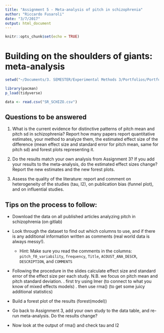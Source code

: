 ```yaml
---
title: "Assignment 5 - Meta-analysis of pitch in schizophrenia"
author: "Riccardo Fusaroli"
date: "3/7/2017"
output: html_document
---
```


```r
knitr::opts_chunk$set(echo = TRUE)
```

# Building on the shoulders of giants: meta-analysis

```r

setwd("~/Documents/3. SEMESTER/Experimental Methods 3/Portfolios/Portfolio 8")

library(pacman)
p_load(tidyverse)

data <- read.csv("SR_SCHIZO.csv")

```

## Questions to be answered

1. What is the current evidence for distinctive patterns of pitch mean and pitch sd in schizophrenia? Report how many papers report quantitative estimates, your method to analyze them, the estimated effect size of the difference (mean effect size and standard error for pitch mean, same for pitch sd) and forest plots representing it. 

2. Do the results match your own analysis from Assignment 3? If you add your results to the meta-analysis, do the estimated effect sizes change? Report the new estimates and the new forest plots.

3. Assess the quality of the literature: report and comment on heterogeneity of the studies (tau, I2), on publication bias (funnel plot), and on influential studies.

## Tips on the process to follow:

- Download the data on all published articles analyzing pitch in schizophrenia (on gitlab)

- Look through the dataset to find out which columns to use, and if there is any additional information written as comments (real world data is always messy!).
    * Hint: Make sure you read the comments in the columns: `pitch_f0_variability`, `frequency`, `Title`,  `ACOUST_ANA_DESCR`, `DESCRIPTION`, and `COMMENTS`
    
- Following the procedure in the slides calculate effect size and standard error of the effect size per each study. N.B. we focus on pitch mean and pitch standard deviation.
 . first try using lmer (to connect to what you know of mixed effects models)
 . then use rma() (to get some juicy additional statistics)

- Build a forest plot of the results (forest(model))
 
- Go back to Assignment 3, add your own study to the data table, and re-run meta-analysis. Do the results change?

- Now look at the output of rma() and check tau and I2
